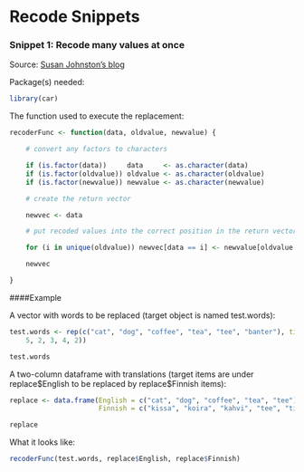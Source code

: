 # Recode Snippets

### Snippet 1: Recode many values at once

Source: [Susan Johnston's blog](http://susanejohnston.wordpress.com/2012/10/01/find-and-replace-in-r-part-2-how-to-recode-many-values-simultaneously/?utm_medium=referral&utm_source=pulsenews)  
  
Package(s) needed:
```r
library(car)
```
  
The function used to execute the replacement:

```r
recoderFunc <- function(data, oldvalue, newvalue) {

    # convert any factors to characters

    if (is.factor(data))     data     <- as.character(data)
    if (is.factor(oldvalue)) oldvalue <- as.character(oldvalue)
    if (is.factor(newvalue)) newvalue <- as.character(newvalue)

    # create the return vector

    newvec <- data

    # put recoded values into the correct position in the return vector

    for (i in unique(oldvalue)) newvec[data == i] <- newvalue[oldvalue == i]

    newvec

}
```

####Example

A vector with words to be replaced (target object is named test.words):

```r
test.words <- rep(c("cat", "dog", "coffee", "tea", "tee", "banter"), times = c(3, 
    5, 2, 3, 4, 2))

test.words
```

A two-column dataframe with translations (target items are under replace\$English to be replaced by replace\$Finnish items):

```r
replace <- data.frame(English = c("cat", "dog", "coffee", "tea", "tee"),
                      Finnish = c("kissa", "koira", "kahvi", "tee", "tii"))

replace
```

What it looks like:
```r
recoderFunc(test.words, replace$English, replace$Finnish)
```
